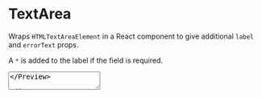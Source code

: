 
<Meta title='Components/TextArea' component={TextArea} />

# TextArea

Wraps `HTMLTextAreaElement` in a React component to give additional `label` and `errorText` props.

A `*` is added to the label if the field is required.

<Preview>
    <TextArea
        label='Description'
        minLength={100}
        placeholder='Write anything here...'
        required
    />
</Preview>

```jsx
import { TextArea } from 'no-frills-ui';

// Render
<TextArea />
```
### Props
Following props are added on top of `HTMLTextAreaElement` props.
<Props of={TextArea} />

### CSS Variables Used

| Variable Name | Description |
| :- | :- |
| --primary | Used for `color` and `border-color`. |
| --primary-light | Used for `box-shadow`. |
| --error | Used for `color` and `border-color`. |
| --error-light | Used for `box-shadow`. |
| --background | Used for `background-color`. |
| --border-color | Used for `border-color`. |
